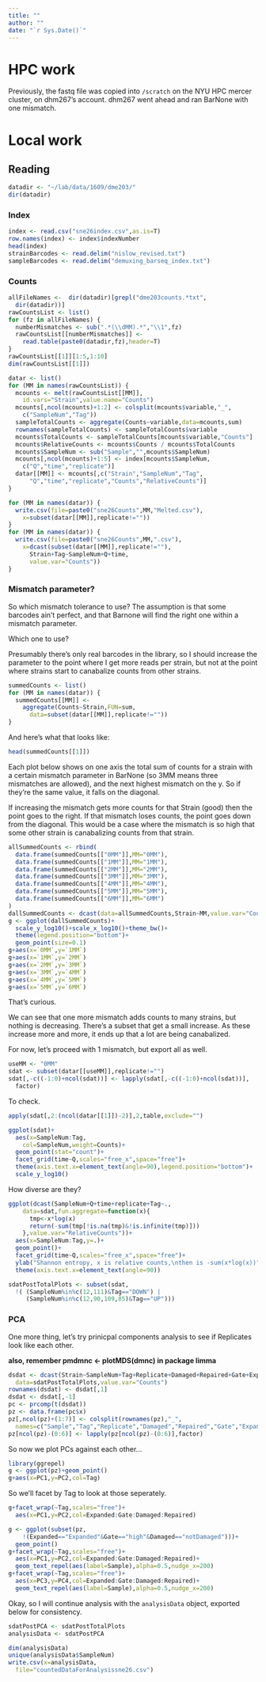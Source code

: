 ```yaml
---
title: ""
author: ""
date: "`r Sys.Date()`"
---
```


# HPC work

Previously, the fastq file was copied into `/scratch` on 
the NYU HPC mercer cluster, on dhm267's account. dhm267 went ahead
and ran BarNone with one mismatch.

# Local work

## Reading

```r
datadir <- "~/lab/data/1609/dme203/"
dir(datadir)
```

### Index

```r
index <- read.csv("sne26index.csv",as.is=T)
row.names(index) <- index$indexNumber
head(index)
strainBarcodes <- read.delim("nislow_revised.txt")
sampleBarcodes <- read.delim("demuxing_barseq_index.txt")
```

### Counts

```r
allFileNames <-  dir(datadir)[grepl("dme203counts.*txt",
  dir(datadir))]
rawCountsList <- list()
for (fz in allFileNames) {
  numberMismatches <- sub(".*(\\dMM).*","\\1",fz)
  rawCountsList[[numberMismatches]] <-
    read.table(paste0(datadir,fz),header=T)
}
rawCountsList[[1]][1:5,1:10]
dim(rawCountsList[[1]])
```

```r
datar <- list()
for (MM in names(rawCountsList)) {
  mcounts <- melt(rawCountsList[[MM]],
    id.vars="Strain",value.name="Counts")
  mcounts[,ncol(mcounts)+1:2] <- colsplit(mcounts$variable,"_",
    c("SampleNum","Tag"))
  sampleTotalCounts <- aggregate(Counts~variable,data=mcounts,sum)
  rownames(sampleTotalCounts) <- sampleTotalCounts$variable
  mcounts$TotalCounts <- sampleTotalCounts[mcounts$variable,"Counts"]
  mcounts$RelativeCounts <- mcounts$Counts / mcounts$TotalCounts
  mcounts$SampleNum <- sub("Sample","",mcounts$SampleNum)
  mcounts[,ncol(mcounts)+1:5] <- index[mcounts$SampleNum,
    c("Q","time","replicate")]
  datar[[MM]] <- mcounts[,c("Strain","SampleNum","Tag",
      "Q","time","replicate","Counts","RelativeCounts")]
}
```

```r
for (MM in names(datar)) {
  write.csv(file=paste0("sne26Counts",MM,"Melted.csv"),
    x=subset(datar[[MM]],replicate!=""))
}
for (MM in names(datar)) {
  write.csv(file=paste0("sne26Counts",MM,".csv"),
    x=dcast(subset(datar[[MM]],replicate!=""),
      Strain+Tag~SampleNum+Q+time,
      value.var="Counts"))
}
```

### Mismatch parameter?

So which mismatch tolerance to use? The assumption is that some
barcodes ain't perfect, and that Barnone will find the right one
within a mismatch parameter. 

Which one to use?

Presumably there's only real barcodes in the library, so I should
increase the parameter to the point where I get more reads per
strain, but not at the point where strains start to canabalize counts
from other strains.

```r
summedCounts <- list()
for (MM in names(datar)) {
  summedCounts[[MM]] <- 
    aggregate(Counts~Strain,FUN=sum,
      data=subset(datar[[MM]],replicate!=""))
}
```

And here's what that looks like:
```r
head(summedCounts[[1]])
```

Each plot below shows on one axis the total sum of counts for a strain
with a certain mismatch parameter in BarNone (so 3MM means three
mismatches are allowed), and the next highest mismatch on the y.
So if they're the same value, it falls on the diagonal.

If increasing the mismatch gets more counts for that Strain (good)
then the point goes to the right. If that mismatch loses counts,
the point goes down from the diagonal. This would be a case where
the mismatch is so high that some other strain is canabalizing 
counts from that strain.

```r
allSummedCounts <- rbind(
  data.frame(summedCounts[["0MM"]],MM="0MM"),
  data.frame(summedCounts[["1MM"]],MM="1MM"),
  data.frame(summedCounts[["2MM"]],MM="2MM"),
  data.frame(summedCounts[["3MM"]],MM="3MM"),
  data.frame(summedCounts[["4MM"]],MM="4MM"),
  data.frame(summedCounts[["5MM"]],MM="5MM"),
  data.frame(summedCounts[["6MM"]],MM="6MM")
)
dallSummedCounts <- dcast(data=allSummedCounts,Strain~MM,value.var="Counts")
g <- ggplot(dallSummedCounts)+
  scale_y_log10()+scale_x_log10()+theme_bw()+
  theme(legend.position="bottom")+
  geom_point(size=0.1)
g+aes(x=`0MM`,y=`1MM`)
g+aes(x=`1MM`,y=`2MM`)
g+aes(x=`2MM`,y=`3MM`)
g+aes(x=`3MM`,y=`4MM`)
g+aes(x=`4MM`,y=`5MM`)
g+aes(x=`5MM`,y=`6MM`)
```

That's curious. 

We can see that one more mismatch adds counts to many strains, but
nothing is decreasing. There's a subset that get a small increase.
As these increase more and more, it ends up that a lot are being
canabalized.

For now, let's proceed with 1 mismatch, but export all as well.


```r
useMM <- "0MM"
sdat <- subset(datar[[useMM]],replicate!="")
sdat[,-c((-1:0)+ncol(sdat))] <- lapply(sdat[,-c((-1:0)+ncol(sdat))],
  factor)
```

To check.

```r
apply(sdat[,2:(ncol(datar[[1]])-2)],2,table,exclude="")
```
```r
ggplot(sdat)+
  aes(x=SampleNum:Tag,
    col=SampleNum,weight=Counts)+
  geom_point(stat="count")+
  facet_grid(time~Q,scales="free_x",space="free")+
  theme(axis.text.x=element_text(angle=90),legend.position="bottom")+
  scale_y_log10()
```

How diverse are they?

```r
ggplot(dcast(SampleNum+Q+time+replicate+Tag~.,
    data=sdat,fun.aggregate=function(x){
      tmp<-x*log(x)
      return(-sum(tmp[!is.na(tmp)&!is.infinite(tmp)]))
    },value.var="RelativeCounts"))+
  aes(x=SampleNum:Tag,y=.)+
  geom_point()+
  facet_grid(time~Q,scales="free_x",space="free")+
  ylab("Shannon entropy, x is relative counts,\nthen is -sum(x*log(x))")+
  theme(axis.text.x=element_text(angle=90))
```


```r
sdatPostTotalPlots <- subset(sdat,
  !( (SampleNum%in%c(12,111)&Tag=="DOWN") |
     (SampleNum%in%c(12,90,109,85)&Tag=="UP")))
```

### PCA

One more thing, let's try prinicpal components analysis to see if
Replicates look like each other.

**also, remember pmdmnc <- plotMDS(dmnc) in package limma**

```r
dsdat <- dcast(Strain~SampleNum+Tag+Replicate+Damaged+Repaired+Gate+Expanded,
  data=sdatPostTotalPlots,value.var="Counts")
rownames(dsdat) <- dsdat[,1]
dsdat <- dsdat[,-1]
pc <- prcomp(t(dsdat))
pz <- data.frame(pc$x)
pz[,ncol(pz)+(1:7)] <- colsplit(rownames(pz),"_",
  names=c("Sample","Tag","Replicate","Damaged","Repaired","Gate","Expanded"))
pz[ncol(pz)-(0:6)] <- lapply(pz[ncol(pz)-(0:6)],factor)
```

So now we plot PCs against each other...

```r
library(ggrepel)
g <- ggplot(pz)+geom_point()
g+aes(x=PC1,y=PC2,col=Tag)
```

So we'll facet by Tag to look at those seperately.

```r
g+facet_wrap(~Tag,scales="free")+
  aes(x=PC1,y=PC2,col=Expanded:Gate:Damaged:Repaired)
```


```r
g <- ggplot(subset(pz,
    !(Expanded=="Expanded"&Gate=="high"&Damaged=="notDamaged")))+
  geom_point()
g+facet_wrap(~Tag,scales="free")+
  aes(x=PC1,y=PC2,col=Expanded:Gate:Damaged:Repaired)+
  geom_text_repel(aes(label=Sample),alpha=0.5,nudge_x=200)
g+facet_wrap(~Tag,scales="free")+
  aes(x=PC3,y=PC4,col=Expanded:Gate:Damaged:Repaired)+
  geom_text_repel(aes(label=Sample),alpha=0.5,nudge_x=200)
```


Okay, so I will continue analysis with the `analysisData` object,
exported below for consistency.

```r
sdatPostPCA <- sdatPostTotalPlots
analysisData <- sdatPostPCA
```

```r
dim(analysisData)
unique(analysisData$SampleNum)
write.csv(x=analysisData,
  file="countedDataForAnalysissne26.csv")
```

